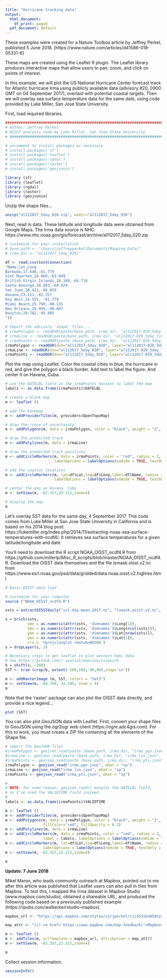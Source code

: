 ```yaml
---
title: "Hurricane tracking data"
output:
  html_document:
    df_print: paged
  pdf_document: default
---
```


These examples were created for a Nature Toolbox article by Jeffrey Perkel, published 5 June 2018. [https://www.nature.com/articles/d41586-018-05331-6]

These maps are created using the Leaflet R plugin. The Leaflet library produces interactive maps that allow users to pan, zoom, and click on points of interest.

In this example, we will plot the US National Hurricane Center forecast track for Atlantic hurricane Irma using publicly available data (advisory #20, 0900 GMT on 04 September 2017), overlaid with potential coastal targets. Then we will overlay sea surface temperature data for the same date, using code provided by Luke Miller, San Jose State University.

First, load required libraries.

```r
#############################################################################################
# Author: Jeffrey Perkel
# OISST analysis code by Luke Miller, San Jose State University
# ###########################################################################################

# uncomment to install packages as necessary
# install.packages('sf')
# install.packages('leaflet')
# install.packages('rgdal')
# install.packages('raster')
# install.packages('geojsonio')

library (sf)
library (leaflet)
library (rgdal)
library (raster)
library (geojsonio)
```
Unzip the shape files...

```r
unzip("al112017_5day_020.zip", exdir="al112017_5day_020")
```

Next, read in data. These latitude and longitude data were obtained from Google Maps. The Irma data source is NHC: https://www.nhc.noaa.gov/gis/forecast/archive/al112017_5day_020.zip


```r

# customize for your installation 
# base_path <- "/Users/jeffreyperkel/Documents/Mapping_Data/"
# irma_dir <- "al112017_5day_020/"

df <- read.csv(textConnection(
"Name,Lat,Long
Barbuda,17.648,-61.779
Sint Maarten,18.060,-63.049
British Virgin Islands,18.349,-64.718
Santo Domingo,18.483,-69.929
San Juan,18.421,-66.059
Havana,23.111,-82.357
Key West,24.555, -81.779
Miami Beach,25.790,-80.135
New Orleans,29.999,-90.087
Houston,29.782,-95.405
"))

# Import the advisory 'shape' files...
# irmaPolygon <- readOGR(paste(base_path, irma_dir, "al112017-020_5day_pgn.shp", sep = ""))
# irmaLine <- readOGR(paste(base_path, irma_dir, "al112017-020_5day_lin.shp", sep = ""))
# irmaPoints <- readOGR(paste (base_path, irma_dir, "al112017-020_5day_pts.shp", sep = ""))
irmaPolygon <- readOGR(dsn="al112017_5day_020", layer="al112017-020_5day_pgn")
irmaLine <- readOGR(dsn="al112017_5day_020", layer="al112017-020_5day_lin")
irmaPoints <- readOGR(dsn="al112017_5day_020", layer="al112017-020_5day_pts")

```

Plot the map using Leaflet. Color the coastal cities in blue, the hurricane in red, and give the polygon a black border. Add text to label the figure. And center it on Havana, Cuba.

```r

# use the DATELBL field in the irmaPoints dataset to label the map
labels <- as.data.frame(irmaPoints)$DATELBL

# create a blank map
m <- leaflet () 

# add the basemap
m <- addProviderTiles(m, providers$OpenTopoMap)  

# draw the 'cone of uncertainty'
m <- addPolygons(m, data = irmaPolygon, color = "black", weight = "2", fillColor="red", fillOpacity = 0.3) 

# draw the predicted track
m <- addPolylines(m, data = irmaLine) 

# draw the predicted track positions
m <- addCircleMarkers(m, data = irmaPoints, color = "red", radius = 2, label = labels,
                      labelOptions = labelOptions(noHide = TRUE, textOnly = TRUE)) 

# add the coastal locations
m <- addCircleMarkers(m, lat=df$Lat,lng=df$Long,label=df$Name, radius = 2, 
                      labelOptions = labelOptions(noHide = TRUE, textOnly = TRUE)) 

# center the map on Havana, Cuba
m <- setView(m, -82.357,23.111,zoom=4)

# display the map
m
```


Let's overlay SST data for the same day, 4 September 2017. This code comes from Luke Miller at San Jose State University in California and is based on his 2014 blog post: https://lukemiller.org/index.php/2014/11/extracting-noaa-sea-surface-temperatures-with-ncdf4/. It retrieves sea surface temperatures for a given latitude/longitude and date. 

You'll need to download the R script NOAA_OISST_ncdf4.R from https://github.com/millerlp/Misc_R_scripts/blob/master/NOAA_OISST_ncdf4.R. Download the OISST data themselves and the file lsmask.oisst.v2.nc from https://www.esrl.noaa.gov/psd/data/gridded/data.noaa.oisst.v2.highres.html


```r
# Basic OISST data load

# customize for your computer
source ("NOAA_OISST_ncdf4.R") 

ssts = extractOISSTdaily("sst.day.mean.2017.nc", "lsmask.oisst.v2.nc", lonW=160, lonE=359, latS=-10, latN=60, date1='2017-09-04', date2='2017-09-05')

s = brick(ssts, 
          xmn = as.numeric(attr(ssts, 'dimnames')$Long[1]),
          xmx = as.numeric(attr(ssts, 'dimnames')$Long[ncol(ssts)]),
          ymn = as.numeric(attr(ssts, 'dimnames')$Lat[nrow(ssts)]),
          ymx = as.numeric(attr(ssts, 'dimnames')$Lat[1]),
          crs = '+proj=longlat +datum=WGS84')
s = dropLayer(s, 2)

# Necessary steps to get leaflet to plot western hemi data
# See https://github.com/r-spatial/mapview/issues/6
b = shift(s, -360)
SST <- trim (crop(b, extent(-100,180,-90,90),snap='in'))

m <- addRasterImage (m, SST, colors = "Set3") 
m <- setView(m, -64.768, 32.295, zoom = 4)
m
```

Note that the 'raster' package can also plot the OISST data directly, and provide a nice legend...

```r
plot (SST)
```

You can also plot GeoJSON data with Leaflet. First, convert your shape files to GeoJSON using the ogr2ogr web client (https://ogre.adc4gis.com). For this to work, you must create a ZIP file containing all the elements of the Shape file.

```r

# import the GeoJSON files
#irmaPolygon <- geojson_read(paste (base_path, irma_dir, "irma_pgn.json", sep = ""), what = "sp")
#irmaLine <- geojson_read(paste (base_path, irma_dir, "irma_lin.json", sep = ""), what = "sp")
#irmaPoints <- geojson_read(paste (base_path, irma_dir, "irma_pts.json", sep = ""), what = "sp")
irmaPolygon <- geojson_read("irma_pgn.json", what = "sp")
irmaLine <- geojson_read("irma_lin.json", what = "sp")
irmaPoints <- geojson_read("irma_pts.json", what = "sp")

#
# NOTE: for some reason, geojson_read() mangles the DATELBL field, 
# so I've used the VALIDTIME field instead.
#
labels <- as.data.frame(irmaPoints)$VALIDTIME

m <- leaflet () 
m <- addProviderTiles(m, providers$OpenTopoMap)  
m <- addPolygons(m, data = irmaPolygon, color = "black", weight = "2", 
                 fillColor="red", fillOpacity = 0.3) 
m <- addPolylines(m, data = irmaLine) 
m <- addCircleMarkers(m, data = irmaPoints, color = "red", radius = 2, 
                 label = labels, labelOptions = labelOptions(noHide = TRUE, textOnly = TRUE)) 
m <- addCircleMarkers(m, lat=df$Lat,lng=df$Long,label=df$Name, radius = 2, 
                 labelOptions = labelOptions(noHide = TRUE, textOnly = TRUE)) 
m <- setView(m, -82.357,23.111,zoom=4)

m
```


**Update: 7 June 2018**

Mikel Maron, who leads community outreach at Mapbox, pointed out to me after this article was published that Leaflet users can also pull in tiles from Mapbox. To test this, I mapped the  Irma dataset in Mapbox Studio (www.mapbox.com/studio), obtained a shareable URL, and produced the following code based on a previously published example (https://rpubs.com/walkerke/rstudio-mapbox). 


```r
mapbox_url <- "https://api.mapbox.com/styles/v1/jperkel/cji553ibu05dn2rl6uta39s1l/tiles/256/{z}/{x}/{y}?access_token=pk.eyJ1IjoianBlcmtlbCIsImEiOiJjamVocHpxMzMwbmt6MzNxczF3cjVlcHNrIn0.VL2_izlLEMZ961Kiq1dacA#4.1/19.865084/-64.106529/0"

map_attr <- "(c) <a href='https://www.mapbox.com/map-feedback/'>Mapbox</a>"

m <- leaflet ()
m <- addTiles(m, urlTemplate = mapbox_url, attribution = map_attr)
m <- setView(m, -82.357,23.111,zoom=4)

m
```



Collect session information.

```r
sessionInfo()
```

